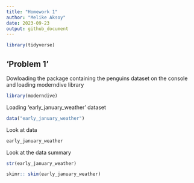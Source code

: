 ```yaml
---
title: "Homework 1"
author: "Melike Aksoy"
date: 2023-09-23
output: github_document
---
```


```r
library(tidyverse)
```

## 'Problem 1'
Dowloading the package containing the penguins dataset on the console and loading moderndive library

```r
library(moderndive)
```

Loading 'early_january_weather' dataset

```r
data("early_january_weather")
```

Look at data

```r
early_january_weather
```


Look at the data summary

```r
str(early_january_weather)

skimr:: skim(early_january_weather)
```

